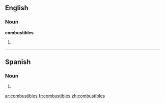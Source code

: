 ==English==

===Noun===
'''combustibles'''

# {{plural of|[[combustible]]}}

----

==Spanish==
===Noun===
{{infl|es|noun form|g=m|g2=p}}
# {{plural of|[[combustible]]|lang=Spanish|nocat=1}}

[[ar:combustibles]]
[[fr:combustibles]]
[[zh:combustibles]]